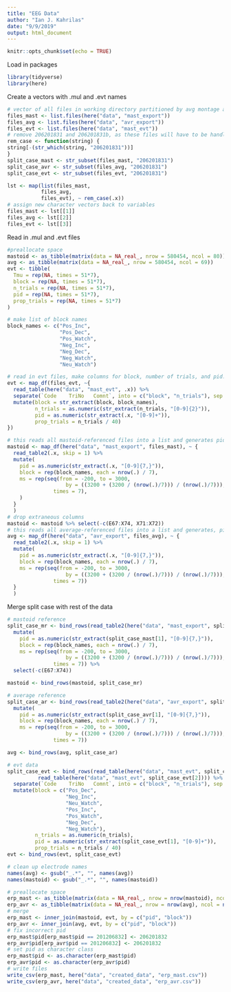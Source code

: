 ```yaml
---
title: "EEG Data"
author: "Ian J. Kahrilas"
date: "9/9/2019"
output: html_document
---
```


```r
knitr::opts_chunk$set(echo = TRUE)
```

Load in packages

```r
library(tidyverse)
library(here)
```

Create a vectors with .mul and .evt names

```r
# vector of all files in working directory partitioned by avg montage and evt files
files_mast <- list.files(here("data", "mast_export"))
files_avg <- list.files(here("data", "avr_export"))
files_evt <- list.files(here("data", "mast_evt"))
# remove 206201831 and 206201831b, as these files will have to be handled separately
rem_case <- function(string) {
string[-(str_which(string, "206201831"))]
}
split_case_mast <- str_subset(files_mast, "206201831")
split_case_avr <- str_subset(files_avg, "206201831")
split_case_evt <- str_subset(files_evt, "206201831")

lst <- map(list(files_mast,
           files_avg, 
           files_evt), ~ rem_case(.x))
# assign new character vectors back to variables
files_mast <- lst[[1]]
files_avg <- lst[[2]]
files_evt <- lst[[3]]
```
Read in .mul and .evt files
```r
#preallocate space
mastoid <- as_tibble(matrix(data = NA_real_, nrow = 580454, ncol = 80))
avg <- as_tibble(matrix(data = NA_real_, nrow = 580454, ncol = 69))
evt <- tibble(
  Tmu = rep(NA, times = 51*7),
  block = rep(NA, times = 51*7),
  n_trials = rep(NA, times = 51*7),
  pid = rep(NA, times = 51*7),
  prop_trials = rep(NA, times = 51*7)
)

# make list of block names
block_names <- c("Pos_Inc",
                 "Pos_Dec",
                 "Pos_Watch",
                 "Neg_Inc",
                 "Neg_Dec",
                 "Neg_Watch",
                 "Neu_Watch")

# read in evt files, make columns for block, number of trials, and pid. This cleans names up, too.
evt <- map_df(files_evt, ~{
  read_table(here("data", "mast_evt", .x)) %>% 
  separate(`Code	TriNo	Comnt`, into = c("block", "n_trials"), sep = " ") %>% 
  mutate(block = str_extract(block, block_names),
         n_trials = as.numeric(str_extract(n_trials, "[0-9]{2}")),
         pid = as.numeric(str_extract(.x, "[0-9]+")),
         prop_trials = n_trials / 40)
})

# this reads all mastoid-referenced files into a list and generates pid, block, and ms variables
mastoid <- map_df(here("data", "mast_export", files_mast), ~ {
  read_table2(.x, skip = 1) %>%
  mutate(
    pid = as.numeric(str_extract(.x, "[0-9]{7,}")),
    block = rep(block_names, each = nrow(.) / 7),
    ms = rep(seq(from = -200, to = 3000, 
                   by = ((3200 + (3200 / (nrow(.)/7))) / (nrow(.)/7))),
               times = 7),
    )
  }
  )
# drop extraneous columns
mastoid <- mastoid %>% select(-c(E67:X74, X71:X72))
# this reads all average-referenced files into a list and generates, pid, block, and ms variables
avg <- map_df(here("data", "avr_export", files_avg), ~ {
  read_table2(.x, skip = 1) %>%
  mutate(
    pid = as.numeric(str_extract(.x, "[0-9]{7,}")),
    block = rep(block_names, each = nrow(.) / 7),
    ms = rep(seq(from = -200, to = 3000, 
                   by = ((3200 + (3200 / (nrow(.)/7))) / (nrow(.)/7))),
               times = 7))
  }
  )
```

Merge split case with rest of the data

```r
# mastoid reference
split_case_mr <- bind_rows(read_table2(here("data", "mast_export", split_case_mast[1]), skip = 1), read_table2(here("data", "mast_export", split_case_mast[2]), skip = 1)) %>% 
  mutate(
    pid = as.numeric(str_extract(split_case_mast[1], "[0-9]{7,}")),
    block = rep(block_names, each = nrow(.) / 7),
    ms = rep(seq(from = -200, to = 3000, 
                   by = ((3200 + (3200 / (nrow(.)/7))) / (nrow(.)/7))),
               times = 7)) %>% 
  select(-c(E67:X74))

mastoid <- bind_rows(mastoid, split_case_mr)

# average reference
split_case_ar <- bind_rows(read_table2(here("data", "avr_export", split_case_avr[1]), skip = 1), read_table2(here("data", "avr_export", split_case_avr[2]), skip = 1)) %>% 
  mutate(
    pid = as.numeric(str_extract(split_case_avr[1], "[0-9]{7,}")),
    block = rep(block_names, each = nrow(.) / 7),
    ms = rep(seq(from = -200, to = 3000, 
                   by = ((3200 + (3200 / (nrow(.)/7))) / (nrow(.)/7))),
               times = 7))

avg <- bind_rows(avg, split_case_ar)

# evt data
split_case_evt <- bind_rows(read_table(here("data", "mast_evt", split_case_evt[1])),
          read_table(here("data", "mast_evt", split_case_evt[2]))) %>% 
  separate(`Code	TriNo	Comnt`, into = c("block", "n_trials"), sep = " ") %>% 
  mutate(block = c("Pos_Dec",
                   "Neg_Inc",
                   "Neu_Watch",
                   "Pos_Inc",
                   "Pos_Watch",
                   "Neg_Dec",
                   "Neg_Watch"),
         n_trials = as.numeric(n_trials),
         pid = as.numeric(str_extract(split_case_evt[1], "[0-9]+")),
         prop_trials = n_trials / 40)
evt <- bind_rows(evt, split_case_evt)
```

```r
# clean up electrode names
names(avg) <- gsub("_.*", "", names(avg))
names(mastoid) <- gsub("_.*", "", names(mastoid))
```

```r
# preallocate space
erp_mast <- as_tibble(matrix(data = NA_real_, nrow = nrow(mastoid), ncol = ncol(mastoid) + ncol(evt)))
erp_avr <- as_tibble(matrix(data = NA_real_, nrow = nrow(avg), ncol = ncol(avg) + ncol(evt)))
# merge
erp_mast <- inner_join(mastoid, evt, by = c("pid", "block"))
erp_avr <- inner_join(avg, evt, by = c("pid", "block"))
# fix incorrect pid
erp_mast$pid[erp_mast$pid == 201206832] <- 206201832
erp_avr$pid[erp_avr$pid == 201206832] <- 206201832
# set pid as character class
erp_mast$pid <- as.character(erp_mast$pid)
erp_avr$pid <- as.character(erp_avr$pid)
# write files
write_csv(erp_mast, here("data", "created_data", "erp_mast.csv"))
write_csv(erp_avr, here("data", "created_data", "erp_avr.csv"))
```